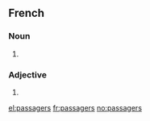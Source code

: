 ==French==

===Noun===
{{head|fr|plural}} {{m|p}}

# {{masculine plural of|passager}}

===Adjective===
{{fr-adj-form}}

# {{masculine plural of|passager}}

[[el:passagers]]
[[fr:passagers]]
[[no:passagers]]